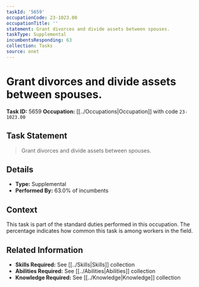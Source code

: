 ```yaml
---
taskId: '5659'
occupationCode: 23-1023.00
occupationTitle: ''
statement: Grant divorces and divide assets between spouses.
taskType: Supplemental
incumbentsResponding: 63
collection: Tasks
source: onet
---
```

# Grant divorces and divide assets between spouses.

**Task ID:** 5659
**Occupation:** [[../Occupations|Occupation]] with code `23-1023.00`

## Task Statement

> Grant divorces and divide assets between spouses.

## Details

- **Type:** Supplemental
- **Performed By:** 63.0% of incumbents

## Context

This task is part of the standard duties performed in this occupation. The percentage indicates how common this task is among workers in the field.

## Related Information

- **Skills Required:** See [[../Skills|Skills]] collection
- **Abilities Required:** See [[../Abilities|Abilities]] collection
- **Knowledge Required:** See [[../Knowledge|Knowledge]] collection
